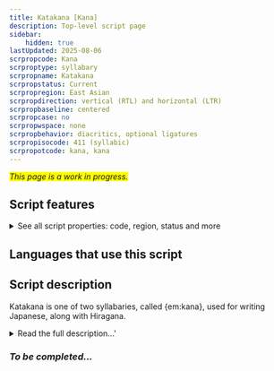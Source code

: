 ```yaml
---
title: Katakana [Kana]
description: Top-level script page
sidebar:
    hidden: true
lastUpdated: 2025-08-06
scrpropcode: Kana
scrproptype: syllabary
scrpropname: Katakana
scrpropstatus: Current
scrpropregion: East Asian
scrpropdirection: vertical (RTL) and horizontal (LTR)
scrpropbaseline: centered
scrpropcase: no
scrpropwspace: none
scrpropbehavior: diacritics, optional ligatures
scrpropisocode: 411 (syllabic)
scrpropotcode: kana, kana
---
```


<span style='background-color:yellow'>_This page is a work in progress._</span>


## Script features

<details>
<summary> See all script properties: code, region, status and more</summary>
<ScriptInfo />
</details>

## Languages that use this script

<WsList script='Kana' wsMax='5' />

## Script description

Katakana is one of two syllabaries, called {em:kana}, used for writing Japanese, along with Hiragana.

<details><summary>Read the full description...'</summary>_Not yet available._</details>

### _To be completed..._

